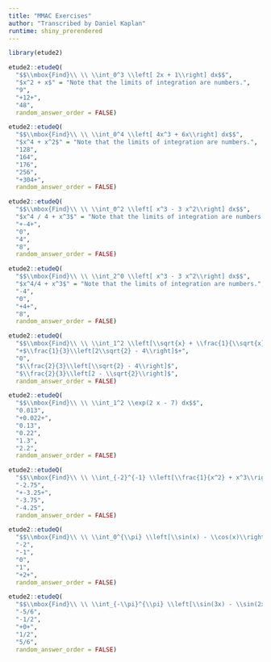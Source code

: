 ```yaml
---
title: "MMAC Exercises"
author: "Transcribed by Daniel Kaplan"
runtime: shiny_prerendered
---
```


```r
library(etude2)
```



```r
etude2::etudeQ(
  "$$\\mbox{Find}\\ \\ \\int_0^3 \\left[ 2x + 1\\right] dx$$",
  "$x^2 + x$" = "Note that the limits of integration are numbers.",
  "9",
  "+12+",
  "48",
  random_answer_order = FALSE)
```

```r
etude2::etudeQ(
  "$$\\mbox{Find}\\ \\ \\int_0^4 \\left[ 4x^3 + 6x\\right] dx$$",
  "$x^4 + x^2$" = "Note that the limits of integration are numbers.",
  "128",
  "164",
  "176",
  "256",
  "+304+",
  random_answer_order = FALSE)
```

```r
etude2::etudeQ(
  "$$\\mbox{Find}\\ \\ \\int_0^2 \\left[ x^3 - 3 x^2\\right] dx$$",
  "$x^4 / 4 + x^3$" = "Note that the limits of integration are numbers.",
  "+-4+",
  "0",
  "4",
  "8",
  random_answer_order = FALSE)
```

```r
etude2::etudeQ(
  "$$\\mbox{Find}\\ \\ \\int_2^0 \\left[ x^3 - 3 x^2\\right] dx$$",
  "$x^4/4 + x^3$" = "Note that the limits of integration are numbers.",
  "-4",
  "0",
  "+4+",
  "8",
  random_answer_order = FALSE)
```

```r
etude2::etudeQ(
  "$$\\mbox{Find}\\ \\ \\int_1^2 \\left[\\sqrt{x} + \\frac{1}{\\sqrt{x}}\\right] dx$$",
  "+$\\frac{1}{3}\\left[2\\sqrt{2} - 4\\right]$+",
  "0",
  "$\\frac{2}{3}\\left[\\sqrt{2} - 4\\right]$",
  "$\\frac{2}{3}\\left[2 - \\sqrt{2}\\right]$",
  random_answer_order = FALSE)
```

```r
etude2::etudeQ(
  "$$\\mbox{Find}\\ \\ \\int_1^2 \\exp(2 x - 7) dx$$",
  "0.013",
  "+0.022+",
  "0.13",
  "0.22",
  "1.3",
  "2.2",
  random_answer_order = FALSE)
```

```r
etude2::etudeQ(
  "$$\\mbox{Find}\\ \\ \\int_{-2}^{-1} \\left[\\frac{1}{x^2} + x^3\\right] dx$$",
  "-2.75",
  "+-3.25+",
  "-3.75",
  "-4.25",
  random_answer_order = FALSE)
```

```r
etude2::etudeQ(
  "$$\\mbox{Find}\\ \\ \\int_0^{\\pi} \\left[\\sin(x) - \\cos(x)\\right] dx$$",
  "-2",
  "-1",
  "0",
  "1",
  "+2+",
  random_answer_order = FALSE)
```

```r
etude2::etudeQ(
  "$$\\mbox{Find}\\ \\ \\int_{-\\pi}^{\\pi} \\left[\\sin(3x) - \\sin(2x)\\right] dx$$",
  "-5/6",
  "-1/2",
  "+0+",
  "1/2",
  "5/6",
  random_answer_order = FALSE)
```
